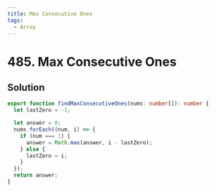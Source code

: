 ```yaml
---
title: Max Consecutive Ones
tags:
  - Array
---
```


# 485. Max Consecutive Ones

<Badges>
  <LevelBadge level="easy" />
  <TopicBadge name="Array" slug="array" />
</Badges>

## Solution

```typescript filename="solution.ts" copy
export function findMaxConsecutiveOnes(nums: number[]): number {
  let lastZero = -1;

  let answer = 0;
  nums.forEach((num, i) => {
    if (num === 1) {
      answer = Math.max(answer, i - lastZero);
    } else {
      lastZero = i;
    }
  });
  return answer;
}
```

<ProblemLink
  codingSite="leetcode"
  href="https://leetcode.com/problems/max-consecutive-ones"
  title="Max Consecutive Ones"
/>
